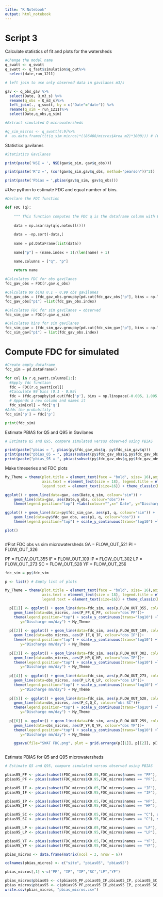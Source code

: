 ```yaml
---
title: "R Notebook"
output: html_notebook
---
```


# Script 3 

Calculate statistics of fit and plots for the watersheds

```r
#Change the model name
q_swatt <- q_swatt
q_swatt <- q_fast$simulation$q_out%>%
  select(date,run_1211)

# left join to use only observed data in gavilanes m3/s

gav <- q_obs_gav %>%
  select(Date, Q_m3_s) %>%
  rename(q_obs = Q_m3_s)%>%
  left_join(., q_swatt, by = c("Date"="date")) %>%
  rename(q_sim = run_1211)%>%
  select(Date,q_obs,q_sim)

#Extract simulated Q microwatersheds

#q_sim_micros <- q_swatt[4:9]%>%
#  as.data.frame(t(t(q_sim_micros)*((86400/micros$Area_m2)*1000))) # (60*60*24/A)*1000 convert to mm day-1

```

Statistics gavilanes
```r

#Statistics Gavilanes

print(paste('NSE = ', NSE(gav$q_sim, gav$q_obs)))

print(paste('R^2 =', (cor(gav$q_sim,gav$q_obs, method="pearson"))^2))

print(paste('Pbias = ',pbias(gav$q_sim, gav$q_obs))) 

```

#Use python to estimate FDC and equal number of bins.


```python

#Declare the FDC function

def FDC (q):
    
    """ This function computes the FDC q is the dataframe column with Q values"""
    
    data = np.asarray(q[q.notnull()])
    
    data = -np.sort(-data,)
    
    name = pd.DataFrame(list(data))
    
    name["p"] = (name.index + 1)/(len(name) + 1)

    name.columns = ["q", "p"]
    
    return name

#Calculates FDC for obs gavilanes
fdc_gav_obs = FDC(r.gav.q_obs)

#Calculate 99 bins 0.1 - 0.99 obs gavilanes
fdc_gav_obs = (fdc_gav_obs.groupby(pd.cut(fdc_gav_obs["p"], bins = np.linspace(-0.005, 1.005, 102), labels= np.linspace(0, 1, 101))).mean())[1:-1] 
fdc_gav_obs["p1"] =list(fdc_gav_obs.index)

#Calculates FDC for sim gavilanes = observed
fdc_sim_gav = FDC(r.gav.q_sim)

#Calculates bins for sim gavilanes
fdc_sim_gav = (fdc_sim_gav.groupby(pd.cut(fdc_sim_gav["p"], bins = np.linspace(-0.005, 1.005, 102), labels= np.linspace(0, 1, 101))).mean())[1:-1]
fdc_sim_gav["p1"] = list(fdc_gav_obs.index)

```

# Compute FDC for simulated

```python

#Create empty dataframe
fdc_sim = pd.DataFrame()

for col in r.q_swatt.columns[1:]:
  #Apply fdc function
  fdc = FDC(r.q_swatt[col])
  #Calculate 99 bins [0.1 - 0.99]
  fdc = (fdc.groupby(pd.cut(fdc['p'], bins = np.linspace(-0.005, 1.005, 102), labels= np.linspace(0, 1, 101))).mean())[1:-1]
  # Appends a new column and names it
  fdc_sim[col] = fdc['q']  
#Adds the probability
fdc_sim['p'] = fdc['p']

print(fdc_sim)
```

Estimate PBIAS for Q5 and Q95 in Gavilanes

```r

# Estimate Q5 and Q95, compare simulated versus observed using PBIAS

print(paste("pbias = ", pbias(py$fdc_gav_obs$q, py$fdc_sim_gav$q)))
print(paste("pbias_05 = ", pbias(subset(py$fdc_gav_obs$q,py$fdc_gav_obs$p1 == "0.05"), subset(py$fdc_sim_gav$q,py$fdc_sim_gav$p1 == "0.05"))))
print(paste("pbias_95 = ", pbias(subset(py$fdc_gav_obs$q,py$fdc_gav_obs$p1 == "0.95"), subset(py$fdc_sim_gav$q,py$fdc_sim_gav$p1 == "0.95"))))

```

Make timeseries and FDC plots

```r

My_Theme = theme(plot.title = element_text(face = "bold", size= 16),axis.title = element_text(size= 14), 
                 axis.text = element_text(size = 18), legend.title = element_text(size=16), 
                 legend.text = element_text(size=16)) + theme_classic(base_size = 16)

ggplot() + geom_line(data=gav, aes(Date,q_sim, colour="sim")) + 
    geom_line(data=gav, aes(Date,q_obs, colour="obs"))+ 
    theme(legend.position="top") +labs(colour="",x=" Date", y="Discharge m^3/S") + My_Theme

ggplot() + geom_line(data=py$fdc_sim_gav, aes(p1, q, colour="sim")) + 
    geom_line(data=py$fdc_gav_obs, aes(p1, q, colour="obs")) + 
    theme(legend.position="top") + scale_y_continuous(trans="log10") +labs(colour="",x=" Prob. of exceedance", y="Discharge m^3/s") + My_Theme

plot()
  
```

#Plot FDC obs vs sim microwatersheds
GA = FLOW_OUT_521
PI = FLOW_OUT_326

PF = FLOW_OUT_355
IF = FLOW_OUT_109
IP = FLOW_OUT_302
LP = FLOW_OUT_273
SC = FLOW_OUT_528
YF = FLOW_OUT_259

```r

fdc_sim = py$fdc_sim

p <- list() # Empty list of plots

My_Theme = theme(plot.title = element_text(face = "bold", size= 16),axis.title = element_text(size= 14), 
                 axis.text = element_text(size = 18), legend.title = element_text(size=16), 
                 legend.text = element_text(size=16)) + theme_classic(base_size = 16)

  p[[1]] <- ggplot() + geom_line(data=fdc_sim, aes(p,FLOW_OUT_355, colour="sim PF")) + 
    geom_line(data=obs_micros, aes(P_PF,Q_PF, colour="obs PF"))+ 
    theme(legend.position="top") + scale_y_continuous(trans="log10") +labs(colour="",x=" Prob. of exceedance",
       y="Discharge mm/day") + My_Theme
  
  p[[2]] <- ggplot() + geom_line(data=fdc_sim, aes(p,FLOW_OUT_109, colour="sim IF")) + 
    geom_line(data=obs_micros, aes(P_IF,Q_IF, colour="obs IF"))+ 
    theme(legend.position="top") + scale_y_continuous(trans="log10") +labs(colour="",x=" Prob. of exceedance",
       y="Discharge mm/day") + My_Theme
  
  p[[3]] <- ggplot() + geom_line(data=fdc_sim, aes(p,FLOW_OUT_302, colour="sim IP")) + 
    geom_line(data=obs_micros, aes(P_HP,Q_HP, colour="obs IP"))+ 
    theme(legend.position="top") + scale_y_continuous(trans="log10") +labs(colour="",x=" Prob. of exceedance",
       y="Discharge mm/day") + My_Theme
  
  p[[4]] <- ggplot() + geom_line(data=fdc_sim, aes(p,FLOW_OUT_273, colour="sim LP")) + 
    geom_line(data=obs_micros, aes(P_LP,Q_LP, colour="obs LP"))+ 
    theme(legend.position="top") + scale_y_continuous(trans="log10") +labs(colour="",x=" Prob. of exceedance",
       y="Discharge mm/day") + My_Theme
  
  p[[5]] <- ggplot() + geom_line(data=fdc_sim, aes(p,FLOW_OUT_528, colour="sim SC")) + 
    geom_line(data=obs_micros, aes(P_C,Q_C, colour="obs SC"))+ 
    theme(legend.position="top") + scale_y_continuous(trans="log10") +labs(colour="",x=" Prob. of exceedance",
       y="Discharge mm/day") + My_Theme
  
  p[[6]] <- ggplot() + geom_line(data=fdc_sim, aes(p,FLOW_OUT_259, colour="sim YF")) + 
    geom_line(data=obs_micros, aes(P_YF,Q_YF, colour="obs YF"))+ 
    theme(legend.position="top") + scale_y_continuous(trans="log10") +labs(colour="",x=" Prob. of exceedance",
       y="Discharge mm/day") + My_Theme

    ggsave(file="SWAT FDC.png", plot = grid.arrange(p[[1]], p[[2]], p[[3]], p[[4]], p[[5]], p[[6]], ncol=2),scale = 1.5, width = 8, height = 8, dpi = 300)
  
```

Estimate PBIAS for Q5 and Q95 microwatersheds

```r



# Estimate Q5 and Q95, compare simulated versus observed using PBIAS

pbias05_PF <- pbias(subset(FDC_micros$X0.05,FDC_micros$names == "PF"), subset(py$fdc_sim_PF$q,py$fdc_sim_PF$p1 == "0.05"))
pbias95_PF <- pbias(subset(FDC_micros$X0.95,FDC_micros$names == "PF"), subset(py$fdc_sim_PF$q,py$fdc_sim_PF$p1 == "0.95"))

pbias05_IF <- pbias(subset(FDC_micros$X0.05,FDC_micros$names == "IF"), subset(py$fdc_sim_IF$q,py$fdc_sim_IF$p1 == "0.05"))
pbias95_IF <- pbias(subset(FDC_micros$X0.95,FDC_micros$names == "IF"), subset(py$fdc_sim_IF$q,py$fdc_sim_IF$p1 == "0.95"))

pbias05_IP <- pbias(subset(FDC_micros$X0.05,FDC_micros$names == "HP"), subset(py$fdc_sim_IP$q,py$fdc_sim_IP$p1 == "0.05"))
pbias95_IP <- pbias(subset(FDC_micros$X0.95,FDC_micros$names == "HP"), subset(py$fdc_sim_IP$q,py$fdc_sim_IP$p1 == "0.95"))

pbias05_SC <- pbias(subset(FDC_micros$X0.05,FDC_micros$names == "C"), subset(py$fdc_sim_SC$q,py$fdc_sim_SC$p1 == "0.05"))
pbias95_SC <- pbias(subset(FDC_micros$X0.95,FDC_micros$names == "C"), subset(py$fdc_sim_SC$q,py$fdc_sim_SC$p1 == "0.95"))

pbias05_LP <- pbias(subset(FDC_micros$X0.05,FDC_micros$names == "LP"), subset(py$fdc_sim_LP$q,py$fdc_sim_LP$p1 == "0.05"))
pbias95_LP <- pbias(subset(FDC_micros$X0.95,FDC_micros$names == "LP"), subset(py$fdc_sim_LP$q,py$fdc_sim_LP$p1 == "0.95"))

pbias05_YF <- pbias(subset(FDC_micros$X0.05,FDC_micros$names == "YF"), subset(py$fdc_sim_YF$q,py$fdc_sim_YF$p1 == "0.05"))
pbias95_YF <- pbias(subset(FDC_micros$X0.95,FDC_micros$names == "YF"), subset(py$fdc_sim_YF$q,py$fdc_sim_YF$p1 == "0.95"))

pbias_micros <- data.frame(matrix(ncol = 3, nrow = 6))

colnames(pbias_micros) <- c("site", "pbias05", "pbias95")

pbias_micros[,1] <-c("PF", "IF", "IP","SC","LP","YF")

pbias_micros$pbias05 <- c(pbias05_PF,pbias05_IF,pbias05_IP, pbias05_SC, pbias05_LP, pbias05_YF)
pbias_micros$pbias95 <- c(pbias95_PF,pbias95_IF,pbias95_IP, pbias95_SC, pbias95_LP, pbias95_YF)
write.csv(pbias_micros, "pbias_micros.csv")

```





